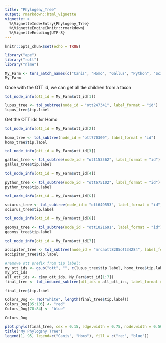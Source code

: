 ```yaml
---
title: "Phylogeny_Tree"
output: rmarkdown::html_vignette
vignette: >
  %\VignetteIndexEntry{Phylogeny_Tree}
  %\VignetteEngine{knitr::rmarkdown}
  %\VignetteEncoding{UTF-8}
---
```


```r
knitr::opts_chunk$set(echo = TRUE)
```

```r
library("ape")
library("rotl") 
library("nlme")
```

```r
My_Farm <- tnrs_match_names(c("Canis", "Homo", "Gallus", "Python", "Sciurus", "Geomys", "Accipiter"))
My_Farm
```

Once with the OTT id, we can get all the children from a taxon


```r
tol_node_info(ott_id = My_Farm$ott_id[1])
```

```r
lupus_tree <- tol_subtree(node_id = "ott247341", label_format = "id") 
lupus_tree$tip.label
```

Get the OTT ids for Homo

```r
tol_node_info(ott_id = My_Farm$ott_id[2])
```
```r
homo_tree <- tol_subtree(node_id = "ott770309", label_format = "id")
homo_tree$tip.label
```

```r
tol_node_info(ott_id = My_Farm$ott_id[3])
```

```r
gallus_tree <- tol_subtree(node_id = "ott153562", label_format = "id")
gallus_tree$tip.label
```

```r
tol_node_info(ott_id = My_Farm$ott_id[4])
```

```r
python_tree <- tol_subtree(node_id = "ott675102", label_format = "id")
python_tree$tip.label
```

```r
tol_node_info(ott_id = My_Farm$ott_id[5])
```

```r
sciurus_tree <- tol_subtree(node_id = "ott649553", label_format = "id")
sciurus_tree$tip.label
```

```r
tol_node_info(ott_id = My_Farm$ott_id[6])
```

```r
geomys_tree <- tol_subtree(node_id = "ott1021691", label_format = "id")
geomys_tree$tip.label
```

```r
tol_node_info(ott_id = My_Farm$ott_id[7])
```

```r
accipiter_tree <- tol_subtree(node_id = "mrcaott8285ott34284", label_format = "id")
accipiter_tree$tip.label
```

```r
#remove ott prefix from tip label:
my_ott_ids <- gsub("ott", "", c(lupus_tree$tip.label, homo_tree$tip.label, gallus_tree$tip.label , python_tree$tip.label, sciurus_tree$tip.label, geomys_tree$tip.label, accipiter_tree$tip.label))
my_ott_ids
all_ott_ids <- c(my_ott_ids, My_Farm$ott_id[1:7])
final_tree <- tol_induced_subtree(ott_ids = all_ott_ids, label_format = "name")
```

```r
final_tree$tip.label
```

```r
Colors_Dog <- rep("white", length(final_tree$tip.label))
Colors_Dog[85:103] <- "red"
Colors_Dog[78:84] <- "blue"
```

```r
Colors_Dog
```



```r
plot.phylo(final_tree, cex = 0.15, edge.width = 0.75, node.width = 0.50, edge.lty = "dashed", show.tip.label = TRUE, tip.color = Colors_Dog, edge.color = "white")
title("My Phylogeny Tree") 
legend(1, 95, legend=c("Canis", "Homo"), fill = c("red", "blue"))
```
